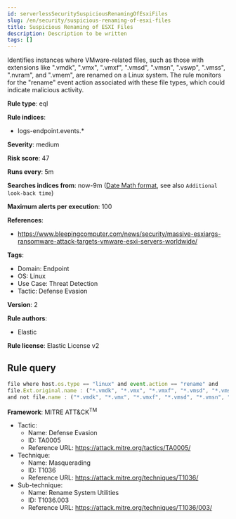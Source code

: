 ```yaml
---
id: serverlessSecuritySuspiciousRenamingOfEsxiFiles
slug: /en/security/suspicious-renaming-of-esxi-files
title: Suspicious Renaming of ESXI Files
description: Description to be written
tags: []
---
```


<div id="suspicious-renaming-of-esxi-files"></div>

Identifies instances where VMware-related files, such as those with extensions like ".vmdk", ".vmx", ".vmxf", ".vmsd", ".vmsn", ".vswp", ".vmss", ".nvram", and ".vmem", are renamed on a Linux system. The rule monitors for the "rename" event action associated with these file types, which could indicate malicious activity.

**Rule type**: eql

**Rule indices**: 

* logs-endpoint.events.*

**Severity**: medium

**Risk score**: 47

**Runs every**: 5m

**Searches indices from**: now-9m ([Date Math format](((ref))/common-options.html#date-math), see also <DocLink id="serverlessSecurityRulesUiCreate" section="set-the-rules-schedule">`Additional look-back time`</DocLink>)

**Maximum alerts per execution**: 100

**References**: 

* https://www.bleepingcomputer.com/news/security/massive-esxiargs-ransomware-attack-targets-vmware-esxi-servers-worldwide/

**Tags**: 

* Domain: Endpoint
* OS: Linux
* Use Case: Threat Detection
* Tactic: Defense Evasion

**Version**: 2

**Rule authors**: 

* Elastic

**Rule license**: Elastic License v2

## Rule query

```js
file where host.os.type == "linux" and event.action == "rename" and
file.Ext.original.name : ("*.vmdk", "*.vmx", "*.vmxf", "*.vmsd", "*.vmsn", "*.vswp", "*.vmss", "*.nvram", "*.vmem")
and not file.name : ("*.vmdk", "*.vmx", "*.vmxf", "*.vmsd", "*.vmsn", "*.vswp", "*.vmss", "*.nvram", "*.vmem")

```

**Framework**: MITRE ATT&CK<sup>TM</sup>

* Tactic:
    * Name: Defense Evasion
    * ID: TA0005
    * Reference URL: https://attack.mitre.org/tactics/TA0005/
* Technique:
    * Name: Masquerading
    * ID: T1036
    * Reference URL: https://attack.mitre.org/techniques/T1036/
* Sub-technique:
    * Name: Rename System Utilities
    * ID: T1036.003
    * Reference URL: https://attack.mitre.org/techniques/T1036/003/

